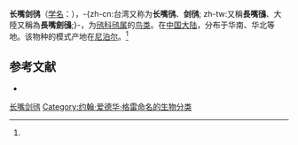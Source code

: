 {{noteTA
|T=zh-cn:长嘴剑鸻; zh-tw:劍鴴; 
|1=zh-cn:长嘴剑鸻; zh-tw:劍鴴; 
}}
{{speciesbox
| name = 长嘴剑鸻
| image = Charadrius placidus japonicus.JPG
| status = LC
| status_system = IUCN3.1
| status_ref = <ref>{{IUCN|id=22693767 |title=''Charadrius placidus'' |assessor=BirdLife International |assessor-link=BirdLife International |version=2013.2 |year=2012 |accessdate=26 November 2013}}</ref>
| genus = Charadrius
| species = placidus
| authority = ([[约翰·爱德华·格雷|J. E. Gray]])<ref name='id1866'>{{cite web| url =http://www.bioinfo.cn/db05/BjdwSpecies.php?action=view&id=1866| title =长嘴剑鸻| work =《中国动物物种编目数据库》| publisher =中国科学院微生物研究所| author =中国科学院动物研究所| accessdate =2009-04-04| deadurl =yes| archiveurl =https://web.archive.org/web/20160305033710/http://www.bioinfo.cn/db05/BjdwSpecies.php?action=view&id=1866| archivedate =2016-03-05}}</ref>
}}

'''长嘴剑鸻'''（[[学名|学名]]：{{lang|la|''Charadrius placidus''}}），-{zh-cn:台湾又称为'''长嘴鸻'''、'''剑鸻'''; zh-tw:又稱'''長嘴鴴'''、大陸又稱為'''長嘴劍鴴''';}-，为[[鸻科|鸻科]][[鸻属|鸻属]]的[[鸟类|鸟类]]。在[[中国大陆|中国大陆]]，分布于华南、华北等地。该物种的模式产地在[[尼泊尔|尼泊尔]]。<ref name='id1866'/>

== 参考文献 ==
{{reflist}}
* {{TaiBNET| zh=長嘴鴴 | id=380143 | binomial=Charadrius placidus | authority=Gray & Gray, 1863 | var= | accessdate=2013-01-24}}

{{Commons category|Charadrius placidus}}
{{Taxonbar|from=Q913777}}

[[Category:鸻属|长嘴剑鸻]]
[[Category:约翰·爱德华·格雷命名的生物分类|Category:约翰·爱德华·格雷命名的生物分类]]


{{Charadriiformes-stub}}